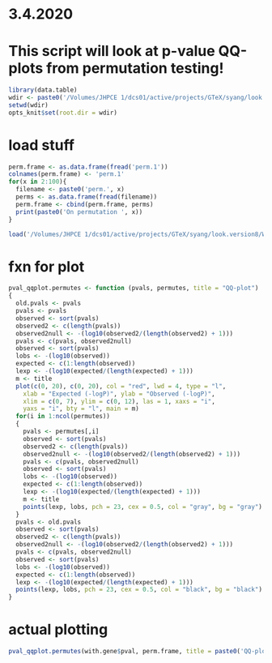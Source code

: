 # 3.4.2020

# This script will look at p-value QQ-plots from permutation testing!
```r
library(data.table)
wdir <- paste0('/Volumes/JHPCE 1/dcs01/active/projects/GTeX/syang/look.version8/new.permutation.method/Whole Blood')
setwd(wdir)
opts_knit$set(root.dir = wdir)
```
		
# load stuff
```r
perm.frame <- as.data.frame(fread('perm.1'))
colnames(perm.frame) <- 'perm.1'
for(x in 2:100){
  filename <- paste0('perm.', x)
  perms <- as.data.frame(fread(filename))
  perm.frame <- cbind(perm.frame, perms)
  print(paste0('On permutation ', x))
}

load('/Volumes/JHPCE 1/dcs01/active/projects/GTeX/syang/look.version8/Whole Blood/with.gene.rds')
```

# fxn for plot
```r
pval_qqplot.permutes <- function (pvals, permutes, title = "QQ-plot")
{
  old.pvals <- pvals
  pvals <- pvals
  observed <- sort(pvals)
  observed2 <- c(length(pvals))
  observed2null <- -(log10(observed2/(length(observed2) + 1)))
  pvals <- c(pvals, observed2null)
  observed <- sort(pvals)
  lobs <- -(log10(observed))
  expected <- c(1:length(observed))
  lexp <- -(log10(expected/(length(expected) + 1)))
  m <- title
  plot(c(0, 20), c(0, 20), col = "red", lwd = 4, type = "l",
    xlab = "Expected (-logP)", ylab = "Observed (-logP)",
    xlim = c(0, 7), ylim = c(0, 12), las = 1, xaxs = "i",
    yaxs = "i", bty = "l", main = m)
  for(i in 1:ncol(permutes))
  {
    pvals <- permutes[,i]
    observed <- sort(pvals)
    observed2 <- c(length(pvals))
    observed2null <- -(log10(observed2/(length(observed2) + 1)))
    pvals <- c(pvals, observed2null)
    observed <- sort(pvals)
    lobs <- -(log10(observed))
    expected <- c(1:length(observed))
    lexp <- -(log10(expected/(length(expected) + 1)))
    m <- title
    points(lexp, lobs, pch = 23, cex = 0.5, col = "gray", bg = "gray")
  }
  pvals <- old.pvals
  observed <- sort(pvals)
  observed2 <- c(length(pvals))
  observed2null <- -(log10(observed2/(length(observed2) + 1)))
  pvals <- c(pvals, observed2null)
  observed <- sort(pvals)
  lobs <- -(log10(observed))
  expected <- c(1:length(observed))
  lexp <- -(log10(expected/(length(expected) + 1)))
  points(lexp, lobs, pch = 23, cex = 0.5, col = "black", bg = "black")
}
```

# actual plotting
```r
pval_qqplot.permutes(with.gene$pval, perm.frame, title = paste0('QQ-plot for Whole Blood')) 
```